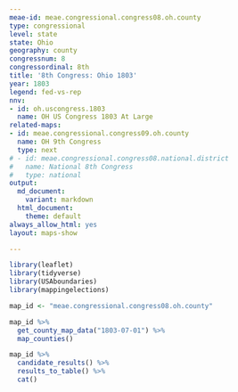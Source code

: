 ```yaml
---
meae-id: meae.congressional.congress08.oh.county
type: congressional
level: state
state: Ohio
geography: county
congressnum: 8
congressordinal: 8th
title: '8th Congress: Ohio 1803'
year: 1803
legend: fed-vs-rep
nnv:
- id: oh.uscongress.1803
  name: OH US Congress 1803 At Large
related-maps:
- id: meae.congressional.congress09.oh.county
  name: OH 9th Congress
  type: next
# - id: meae.congressional.congress08.national.district
#   name: National 8th Congress
#   type: national
output:
  md_document:
    variant: markdown
  html_document:
    theme: default
always_allow_html: yes
layout: maps-show

---
```


```r
library(leaflet)
library(tidyverse)
library(USAboundaries)
library(mappingelections)

map_id <- "meae.congressional.congress08.oh.county"
```

<div class="map">

```r
map_id %>%
  get_county_map_data("1803-07-01") %>%
  map_counties()
```

</div>

<div class="results-table">

```r
map_id %>%
  candidate_results() %>%
  results_to_table() %>%
  cat()
```

</div>
